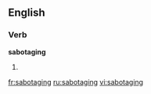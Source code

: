
==English==

===Verb===
'''sabotaging'''

# {{present participle of|[[sabotage]]}}

[[fr:sabotaging]]
[[ru:sabotaging]]
[[vi:sabotaging]]